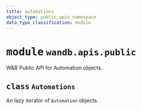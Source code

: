```yaml
---
title: automations
object_type: public_apis_namespace
data_type_classification: module
---
```


<Card title="View the source code" href="https://github.com/wandb/wandb/blob/main/wandb/apis/public/automations.py" icon="github"/>




# <kbd>module</kbd> `wandb.apis.public`
W&B Public API for Automation objects. 

## <kbd>class</kbd> `Automations`
An lazy iterator of `Automation` objects. 

